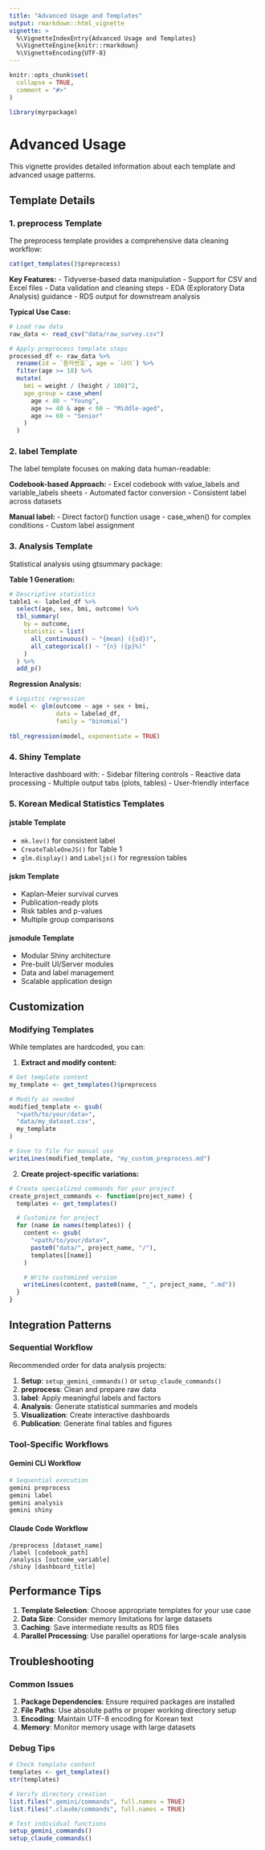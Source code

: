 ```yaml
---
title: "Advanced Usage and Templates"
output: rmarkdown::html_vignette
vignette: >
  %\VignetteIndexEntry{Advanced Usage and Templates}
  %\VignetteEngine{knitr::rmarkdown}
  %\VignetteEncoding{UTF-8}
---
```


```r
knitr::opts_chunk$set(
  collapse = TRUE,
  comment = "#>"
)
```

```r
library(myrpackage)
```

# Advanced Usage

This vignette provides detailed information about each template and advanced usage patterns.

## Template Details

### 1. preprocess Template

The preprocess template provides a comprehensive data cleaning workflow:

```r
cat(get_templates()$preprocess)
```

**Key Features:**
- Tidyverse-based data manipulation
- Support for CSV and Excel files
- Data validation and cleaning steps
- EDA (Exploratory Data Analysis) guidance
- RDS output for downstream analysis

**Typical Use Case:**
```r
# Load raw data
raw_data <- read_csv("data/raw_survey.csv")

# Apply preprocess template steps
processed_df <- raw_data %>%
  rename(id = `환자번호`, age = `나이`) %>%
  filter(age >= 18) %>%
  mutate(
    bmi = weight / (height / 100)^2,
    age_group = case_when(
      age < 40 ~ "Young",
      age >= 40 & age < 60 ~ "Middle-aged", 
      age >= 60 ~ "Senior"
    )
  )
```

### 2. label Template

The label template focuses on making data human-readable:

**Codebook-based Approach:**
- Excel codebook with value_labels and variable_labels sheets
- Automated factor conversion
- Consistent label across datasets

**Manual label:**
- Direct factor() function usage
- case_when() for complex conditions
- Custom label assignment

### 3. Analysis Template

Statistical analysis using gtsummary package:

**Table 1 Generation:**
```r
# Descriptive statistics
table1 <- labeled_df %>%
  select(age, sex, bmi, outcome) %>%
  tbl_summary(
    by = outcome,
    statistic = list(
      all_continuous() ~ "{mean} ({sd})",
      all_categorical() ~ "{n} ({p}%)"
    )
  ) %>%
  add_p()
```

**Regression Analysis:**
```r
# Logistic regression
model <- glm(outcome ~ age + sex + bmi, 
             data = labeled_df, 
             family = "binomial")
             
tbl_regression(model, exponentiate = TRUE)
```

### 4. Shiny Template

Interactive dashboard with:
- Sidebar filtering controls
- Reactive data processing
- Multiple output tabs (plots, tables)
- User-friendly interface

### 5. Korean Medical Statistics Templates

#### jstable Template
- `mk.lev()` for consistent label
- `CreateTableOneJS()` for Table 1
- `glm.display()` and `Labeljs()` for regression tables

#### jskm Template  
- Kaplan-Meier survival curves
- Publication-ready plots
- Risk tables and p-values
- Multiple group comparisons

#### jsmodule Template
- Modular Shiny architecture
- Pre-built UI/Server modules
- Data and label management
- Scalable application design

## Customization

### Modifying Templates

While templates are hardcoded, you can:

1. **Extract and modify content:**
```r
# Get template content
my_template <- get_templates()$preprocess

# Modify as needed
modified_template <- gsub(
  "<path/to/your/data>",
  "data/my_dataset.csv",
  my_template
)

# Save to file for manual use
writeLines(modified_template, "my_custom_preprocess.md")
```

2. **Create project-specific variations:**
```r
# Create specialized commands for your project
create_project_commands <- function(project_name) {
  templates <- get_templates()

  # Customize for project
  for (name in names(templates)) {
    content <- gsub(
      "<path/to/your/data>",
      paste0("data/", project_name, "/"),
      templates[[name]]
    )

    # Write customized version
    writeLines(content, paste0(name, "_", project_name, ".md"))
  }
}
```

## Integration Patterns

### Sequential Workflow

Recommended order for data analysis projects:

1. **Setup**: `setup_gemini_commands()` or `setup_claude_commands()`
2. **preprocess**: Clean and prepare raw data
3. **label**: Apply meaningful labels and factors
4. **Analysis**: Generate statistical summaries and models
5. **Visualization**: Create interactive dashboards
6. **Publication**: Generate final tables and figures

### Tool-Specific Workflows

#### Gemini CLI Workflow
```bash
# Sequential execution
gemini preprocess
gemini label  
gemini analysis
gemini shiny
```

#### Claude Code Workflow
```
/preprocess [dataset_name]
/label [codebook_path]
/analysis [outcome_variable]
/shiny [dashboard_title]
```

## Performance Tips

1. **Template Selection**: Choose appropriate templates for your use case
2. **Data Size**: Consider memory limitations for large datasets
3. **Caching**: Save intermediate results as RDS files
4. **Parallel Processing**: Use parallel operations for large-scale analysis

## Troubleshooting

### Common Issues

1. **Package Dependencies**: Ensure required packages are installed
2. **File Paths**: Use absolute paths or proper working directory setup
3. **Encoding**: Maintain UTF-8 encoding for Korean text
4. **Memory**: Monitor memory usage with large datasets

### Debug Tips

```r
# Check template content
templates <- get_templates()
str(templates)

# Verify directory creation
list.files(".gemini/commands", full.names = TRUE)
list.files(".claude/commands", full.names = TRUE)

# Test individual functions
setup_gemini_commands()
setup_claude_commands()
```